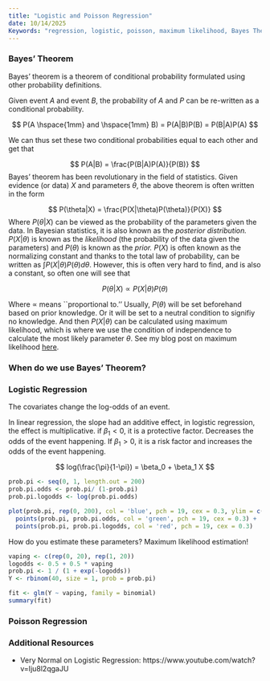 ```yaml
---
title: "Logistic and Poisson Regression"
date: 10/14/2025
Keywords: "regression, logistic, poisson, maximum likelihood, Bayes Theorem"
---
```


### Bayes' Theorem

Bayes' theorem is a theorem of conditional probability formulated using other probability definitions.

Given event *A* and event *B*, the probability of *A* and *P* can be re-written as a conditional probability.

$$
P(A \hspace{1mm} and \hspace{1mm} B) = P(A|B)P(B) = P(B|A)P(A)
$$

We can thus set these two conditional probabilities equal to each other and get that

$$
 P(A|B) = \frac{P(B|A)P(A)}{P(B)}
$$ Bayes' theorem has been revolutionary in the field of statistics. Given evidence (or data) *X* and parameters $\theta$, the above theorem is often written in the form

$$
P(\theta|X) = \frac{P(X|\theta)P(\theta)}{P(X)}
$$ Where $P(\theta|X)$ can be viewed as the probability of the parameters given the data. In Bayesian statistics, it is also known as the *posterior distribution.* $P(X|\theta)$ is known as the *likelihood* (the probability of the data given the parameters) and $P(\theta)$ is known as the *prior.* $P(X)$ is often known as the normalizing constant and thanks to the total law of probability, can be written as $\int P(X|\theta)P(\theta)d\theta$. However, this is often very hard to find, and is also a constant, so often one will see that

$$
P(\theta|X) \propto P(X|\theta)P(\theta)
$$

Where $\propto$ means \`\`proportional to.'' Usually, $P(\theta)$ will be set beforehand based on prior knowledge. Or it will be set to a neutral condition to signifiy no knowledge. And then $P(X|\theta)$ can be calculated using maximum likelihood, which is where we use the condition of independence to calculate the most likely parameter $\theta$. See my blog post on maximum likelihood [here](https://drodriguezchavez.github.io/stat-blog/maximum-likelihood.html).

### When do we use Bayes' Theorem?
 
### Logistic Regression

The covariates change the log-odds of an event. 

In linear regression, the slope had an additive effect, in logistic regression, the effect is multiplicative. if $\beta_1 < 0$, it is a protective factor. Decreases the odds of the event happening. If $\beta_1 > 0$, it is a risk factor and increases the odds of the event happening. 

$$
log(\frac{\pi}{1-\pi}) = \beta_0 + \beta_1 X
$$

```r
prob.pi <- seq(0, 1, length.out = 200)
prob.pi.odds <- prob.pi/ (1-prob.pi)
prob.pi.logodds <- log(prob.pi.odds)

plot(prob.pi, rep(0, 200), col = 'blue', pch = 19, cex = 0.3, ylim = c(-8, 15)) + 
  points(prob.pi, prob.pi.odds, col = 'green', pch = 19, cex = 0.3) +
  points(prob.pi, prob.pi.logodds, col = 'red', pch = 19, cex = 0.3) 
```

How do you estimate these parameters? 
Maximum likelihood estimation!

```r
vaping <- c(rep(0, 20), rep(1, 20))
logodds <- 0.5 + 0.5 * vaping
prob.pi <- 1 / (1 + exp(-logodds))
Y <- rbinom(40, size = 1, prob = prob.pi)

fit <- glm(Y ~ vaping, family = binomial)
summary(fit)
```


### Poisson Regression

### Additional Resources

- Very Normal on Logistic Regression: https://www.youtube.com/watch?v=Iju8l2qgaJU 
